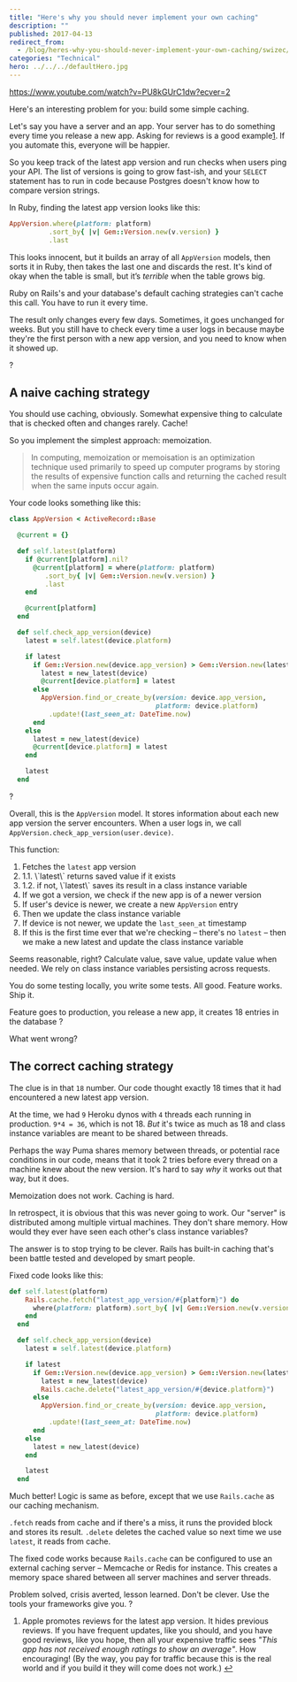 ```yaml
---
title: "Here's why you should never implement your own caching"
description: ""
published: 2017-04-13
redirect_from:
  - /blog/heres-why-you-should-never-implement-your-own-caching/swizec/7567
categories: "Technical"
hero: ../../../defaultHero.jpg
---
```


https://www.youtube.com/watch?v=PU8kGUrC1dw?ecver=2

Here's an interesting problem for you: build some simple caching.

Let's say you have a server and an app. Your server has to do something every time you release a new app. Asking for reviews is a good example[1](#fn1). If you automate this, everyone will be happier.

So you keep track of the latest app version and run checks when users ping your API. The list of versions is going to grow fast-ish, and your `SELECT` statement has to run in code because Postgres doesn't know how to compare version strings.

In Ruby, finding the latest app version looks like this:

```ruby
AppVersion.where(platform: platform)
          .sort_by{ |v| Gem::Version.new(v.version) }
          .last
```

This looks innocent, but it builds an array of all `AppVersion` models, then sorts it in Ruby, then takes the last one and discards the rest. It's kind of okay when the table is small, but it’s _terrible_ when the table grows big.

Ruby on Rails's and your database's default caching strategies can't cache this call. You have to run it every time.

The result only changes every few days. Sometimes, it goes unchanged for weeks. But you still have to check every time a user logs in because maybe they're the first person with a new app version, and you need to know when it showed up.

?

## A naive caching strategy

You should use caching, obviously. Somewhat expensive thing to calculate that is checked often and changes rarely. Cache!

So you implement the simplest approach: memoization.

> In computing, memoization or memoisation is an optimization technique used primarily to speed up computer programs by storing the results of expensive function calls and returning the cached result when the same inputs occur again.

Your code looks something like this:

```ruby
class AppVersion < ActiveRecord::Base

  @current = {}

  def self.latest(platform)
    if @current[platform].nil?
      @current[platform] = where(platform: platform)
         .sort_by{ |v| Gem::Version.new(v.version) }
         .last
    end

    @current[platform]
  end

  def self.check_app_version(device)
    latest = self.latest(device.platform)

    if latest
      if Gem::Version.new(device.app_version) > Gem::Version.new(latest.version)
        latest = new_latest(device)
        @current[device.platform] = latest
      else
        AppVersion.find_or_create_by(version: device.app_version,
                                     platform: device.platform)
          .update!(last_seen_at: DateTime.now)
      end
    else
      latest = new_latest(device)
      @current[device.platform] = latest
    end

    latest
  end
```

?

Overall, this is the `AppVersion` model. It stores information about each new app version the server encounters. When a user logs in, we call `AppVersion.check_app_version(user.device)`.

This function:

1.  Fetches the `latest` app version
2.  1.1. \\\`latest\\\` returns saved value if it exists
3.  1.2. if not, \\\`latest\\\` saves its result in a class instance variable
4.  If we got a version, we check if the new app is of a newer version
5.  If user's device is newer, we create a new `AppVersion` entry
6.  Then we update the class instance variable
7.  If device is not newer, we update the `last_seen_at` timestamp
8.  If this is the first time ever that we're checking – there's no `latest` – then we make a new latest and update the class instance variable

Seems reasonable, right? Calculate value, save value, update value when needed. We rely on class instance variables persisting across requests.

You do some testing locally, you write some tests. All good. Feature works. Ship it.

Feature goes to production, you release a new app, it creates 18 entries in the database ?

What went wrong?

## The correct caching strategy

The clue is in that `18` number. Our code thought exactly 18 times that it had encountered a new latest app version.

At the time, we had `9` Heroku dynos with `4` threads each running in production. `9*4 = 36`, which is not 18. _But_ it's twice as much as 18 and class instance variables are meant to be shared between threads.

Perhaps the way Puma shares memory between threads, or potential race conditions in our code, means that it took 2 tries before every thread on a machine knew about the new version. It's hard to say _why_ it works out that way, but it does.

Memoization does not work. Caching is hard.

In retrospect, it is obvious that this was never going to work. Our "server" is distributed among multiple virtual machines. They don't share memory. How would they ever have seen each other's class instance variables?

The answer is to stop trying to be clever. Rails has built-in caching that's been battle tested and developed by smart people.

Fixed code looks like this:

```ruby
def self.latest(platform)
    Rails.cache.fetch("latest_app_version/#{platform}") do
      where(platform: platform).sort_by{ |v| Gem::Version.new(v.version) }.last
    end
  end

  def self.check_app_version(device)
    latest = self.latest(device.platform)

    if latest
      if Gem::Version.new(device.app_version) > Gem::Version.new(latest.version)
        latest = new_latest(device)
        Rails.cache.delete("latest_app_version/#{device.platform}")
      else
        AppVersion.find_or_create_by(version: device.app_version,
                                     platform: device.platform)
          .update!(last_seen_at: DateTime.now)
      end
    else
      latest = new_latest(device)
    end

    latest
  end
```

Much better! Logic is same as before, except that we use `Rails.cache` as our caching mechanism.

`.fetch` reads from cache and if there's a miss, it runs the provided block and stores its result. `.delete` deletes the cached value so next time we use `latest`, it reads from cache.

The fixed code works because `Rails.cache` can be configured to use an external caching server – Memcache or Redis for instance. This creates a memory space shared between all server machines and server threads.

Problem solved, crisis averted, lesson learned. Don't be clever. Use the tools your frameworks give you. ?

1.  Apple promotes reviews for the latest app version. It hides previous reviews. If you have frequent updates, like you should, and you have good reviews, like you hope, then all your expensive traffic sees _"This app has not received enough ratings to show an average"_. How encouraging! (By the way, you pay for traffic because this is the real world and if you build it they will come does not work.) [↩](#ffn1)
